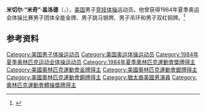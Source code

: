 {{NoteTA|G1=Sports}}
'''米切尔·“米奇”·盖洛德'''（{{lang-en|Mitchell "Mitch" Gaylord}}，{{bd|1961年|3月10日||}}），[[美国|美国]]男子[[竞技体操|竞技体操]]运动员。他曾获得1984年夏季奥运会体操比赛男子团体全能金牌、男子跳马银牌、男子吊环和男子双杠铜牌。<ref>{{Cite web|title=Mitchell GAYLORD|url=https://www.olympic.org/mitchell-gaylord|accessdate=2021-03-27|work=International Olympic Committee|archive-date=2017-03-27|archive-url=https://web.archive.org/web/20170327131531/https://www.olympic.org/mitchell-gaylord|dead-url=no}}</ref>

== 参考资料 ==
{{reflist}}

{{奥林匹克运动会体操比赛男子团体全能冠军|1984}}

{{Authority control}}
{{DEFAULTSORT:Gaylord, Mitchell}}
[[Category:美国男子体操运动员|Category:美国男子体操运动员]]
[[Category:美国奥运体操运动员|Category:美国奥运体操运动员]]
[[Category:1984年夏季奥林匹克运动会体操运动员|Category:1984年夏季奥林匹克运动会体操运动员]]
[[Category:1984年夏季奧林匹克運動會獎牌得主|Category:1984年夏季奧林匹克運動會獎牌得主]]
[[Category:美國奧林匹克運動會金牌得主|Category:美國奧林匹克運動會金牌得主]]
[[Category:美國奧林匹克運動會銀牌得主|Category:美國奧林匹克運動會銀牌得主]]
[[Category:美國奧林匹克運動會銅牌得主|Category:美國奧林匹克運動會銅牌得主]]
[[Category:猶太裔美國男演員|Category:猶太裔美國男演員]]
[[Category:奧林匹克運動會體操獎牌得主|Category:奧林匹克運動會體操獎牌得主]]